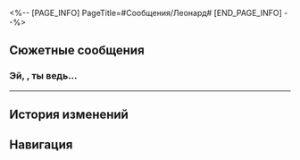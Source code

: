 <%-- [PAGE_INFO]
PageTitle=#Сообщения/Леонард#
[END_PAGE_INFO] --%>
{{Сообщение Инфобокс
|id          = 29
|Изображение = НИП Леонард Иконка.png
|Тип         = НИП
|Отправитель = Леонард
|ПодписьСоо  = 
|Фракция     = 
}}

==Сюжетные сообщения==
===Эй, {{MC|ж=сестрёнка|м=дружище}}, ты ведь...===
{{Сообщения
|условие_получения = 
|текст =
:'''Леонард:''' Эй, {{MC|ж=сестрёнка|м=дружище}}, ты ведь всё ещё на станции? Поговорить надо.
:{Выбор} Да.
::'''(Первопроходец):''' Да, а что такое?
:{Выбор} Нет.
::'''(Первопроходец):''' Не, уже {{MC|ж=ушла|м=ушёл}}.
::'''(Первопроходец):''' Я уже не на станции.
::'''(Первопроходец):''' И больше не вернусь.
::'''Леонард:''' ...
::'''Леонард:''' Ну перестань.
:{Выбор} А чего раньше не говорилось?
::'''(Первопроходец):''' А чего раньше не говорилось?
::'''Леонард:''' Да тут столько людей, как-то неудобно было.
:'''Леонард:''' Хоть проблема уже и разрешилась, я всё равно переживаю за безопасность сетей станции.
:'''Леонард:''' Хочу максимально подготовиться, но нужно твоё мнение.
:'''Леонард:''' Давай подробнее при встрече обсудим. Буду ждать возле офиса.
:'''Леонард:''' Обязательно приходи!
}}
----

==История изменений==
{{История изменений|2.7}}

==Навигация==
{{Сообщения Навбокс}}